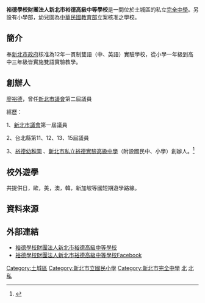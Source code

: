 {{Refimprove|time=2021-04-12T07:47:18+00:00}}
{{Infobox School
| name = 裕德學校財團法人新北市裕德高級中等學校
| other_name = New Taipei Yuteh Private School
| image =
| motto =
| established = 
| type = 私立[[完全中學|完全中學]]，國小，附設幼兒園
| district =[[新北市|新北市]][[土城區|土城區]]
| grades = 幼稚園~高三
| principal = 李慶宗
| sc =
| cs =  
| faculty = 
| staff = 
| students = 
| athletics = 
| conference = 
| colors = 
| magazine = 
| free_label = 
| free_text = 
| free_label2 = 
| free_text2 = 
| free_label3 = 
| free_text3 = 
| address =  {{flagicon|TWN}}[[新北市|新北市]][[土城區|土城區]]擺接堡路1號
| tel = +886-2-8261-7889
| fax = +886-2-8261-7998
| mail = 
| website =[http://www.yuteh.ntpc.edu.tw/ www.yuteh.ntpc.edu.tw]
}}
'''裕德學校財團法人新北市裕德高級中等學校'''是一間位於土城區的私立[[完全中學|完全中學]]。另設有小學部，幼兒園為[[中華民國|中華民國]][[中華民國教育部|教育部]]立案核准之學校。

==簡介==
奉[[新北市政府|新北市政府]]核准為12年一貫制雙語（中、英語）實驗學校，從小學一年級到高中三年級皆實施雙語實驗教學。

==創辦人==
[[廖裕德|廖裕德]]，曾任[[新北市議會|新北市議會]]第二屆議員

經歷：

1、[[新北市議會|新北市議會]]第一屆議員

2、台北縣第11、12、13、15屆議員

3、[http://www.happytot.com.tw/ 裕德幼稚園] {{Wayback|url=http://www.happytot.com.tw/ |date=20201019233947 }}、[https://web.archive.org/web/20150508022557/http://www.yuteh.ntpc.edu.tw/yuteh/ 新北市私立裕德實驗高級中學]（附設國民中、小學）創辦人。<ref>{{Cite web |url=https://www.ntp.gov.tw/history02-detail?program=37&S=14A=1&C=573 |title=新北市議會議員 |access-date=2021-04-12 |archive-date=2021-04-12 |archive-url=https://web.archive.org/web/20210412080005/https://www.ntp.gov.tw/history02-detail?program=37&S=14A=1&C=573 |dead-url=no }}</ref>

== 校外遊學 ==
共提供日，歐，美，澳，韓，新加坡等國短期遊學路線。

== 資料來源 ==
<references/>

== 外部連結 ==
*[http://www.yuteh.ntpc.edu.tw/ 裕德學校財團法人新北市裕德高級中等學校] {{Wayback|url=http://www.yuteh.ntpc.edu.tw/ |date=20150518234053 }}
*[https://www.facebook.com/New-Taipei-City-Yuteh-Private-Bilingual-School-新北市私立裕德雙語高級中學-239884346092968/ 裕德學校財團法人新北市裕德高級中等學校Facebook]

{{新北市高級中等學校列表}}

[[Category:土城區|Category:土城區]]
[[Category:新北市立國民小學|Category:新北市立國民小學]]
[[Category:新北市完全中學|Category:新北市完全中學]]
[[Category:臺灣私立普通型高級中等學校|北]]
[[Category:台灣冠以人名的教育機構|北]]
[[Category:新北市普通型高級中等學校|私]]